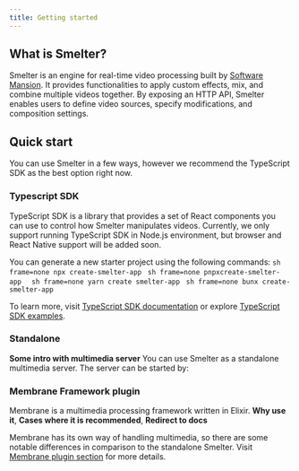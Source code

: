 ```yaml
---
title: Getting started
---
```



## What is Smelter?

Smelter is an engine for real-time video processing built by <a href="https://swmansion.com/" target="_blank">Software Mansion</a>. It provides functionalities to apply custom effects, mix, and combine multiple videos together. By exposing an HTTP API, Smelter enables users to define video sources, specify modifications, and composition settings.

## Quick start

You can use Smelter in a few ways, however we recommend the TypeScript SDK as the best option right now.

### Typescript SDK

TypeScript SDK is a library that provides a set of React components you can use to control how Smelter manipulates videos. Currently, we only support running TypeScript SDK in Node.js environment, but browser and React Native support will be added soon.

You can generate a new starter project using the following commands:
<Tabs syncKey="package-manager">
  <TabItem label="npm" icon="seti:npm">
    ```sh frame=none
    npx create-smelter-app
    ```
  </TabItem>
  <TabItem label="pnpm" icon="pnpm">
    ```sh frame=none
    pnpxcreate-smelter-app 
    ```
  </TabItem>
  <TabItem label="yarn" icon="seti:yarn">
    ```sh frame=none
    yarn create smelter-app
    ```
  </TabItem>
    <TabItem label="bun" icon="bun">
    ```sh frame=none
    bunx create-smelter-app
    ```
  </TabItem>
</Tabs>
  
To learn more, visit <a href="/ts-sdk">TypeScript SDK documentation</a> or explore <a href="/ts-sdk">TypeScript SDK examples</a>.

### Standalone

**Some intro with multimedia server** You can use Smelter as a standalone multimedia server. The server can be started by:


### Membrane Framework plugin

Membrane is a multimedia processing framework written in Elixir. **Why use it**, **Cases where it is recommended**, **Redirect to docs**

<Aside>Membrane has its own way of handling multimedia, so there are some notable differences in comparison to the standalone Smelter. Visit <a href="">Membrane plugin section</a> for more details.</Aside>
